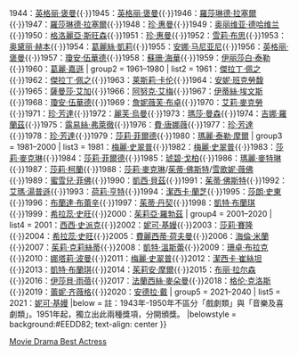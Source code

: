 {{Navbox
| name      = 金球奖剧情类电影最佳女主角
| title     = [[金球獎]][[金球奖剧情类电影最佳女主角|剧情类电影最佳女主角]]
| titlestyle = background:#CFB53B
| groupstyle = background:#CFB53B
| group1 = 1943–1960
| list1  = 1943：[[珍妮花·鍾絲|珍妮佛·瓊絲]]{{·}}1944：[[英格丽·褒曼]]{{·}}1945：[[英格丽·褒曼]]{{·}}1946：[[羅莎琳德·拉塞爾]]{{·}}1947：[[羅莎琳德·拉塞爾]]{{·}}1948：[[珍·惠曼]]{{·}}1949：[[奥丽维亚·德哈维兰]]{{·}}1950：[[格洛麗亞·斯旺森]]{{·}}1951：[[珍·惠曼]]{{·}}1952：[[雪莉·布思]]{{·}}1953：[[奥黛丽·赫本]]{{·}}1954：[[格蕾丝·凯利|葛麗絲·凱莉]]{{·}}1955：[[安娜·马尼亚尼]]{{·}}1956：[[英格丽·褒曼]]{{·}}1957：[[瓊安·伍華德]]{{·}}1958：[[蘇珊·海華]]{{·}}1959：[[伊丽莎白·泰勒]]{{·}}1960：[[葛麗·嘉遜]]
| group2 = 1961–1980
| list2  = 1961：[[傑拉丁·佩之]]{{·}}1962：[[傑拉丁·佩之]]{{·}}1963：[[莱斯莉·卡伦]]{{·}}1964：[[安妮·班克罗夫特|安妮·班克勞馥]]{{·}}1965：[[薩曼莎·艾加]]{{·}}1966：[[阿努克·艾梅]]{{·}}1967：[[伊蒂絲·埃文斯]]{{·}}1968：[[瓊安·伍華德]]{{·}}1969：[[詹妮薇芙·布卓]]{{·}}1970：[[艾莉·麥克勞]]{{·}}1971：[[珍·芳達]]{{·}}1972：[[麗芙·烏曼]]{{·}}1973：[[瑪莎·曼森]]{{·}}1974：[[吉娜·羅蘭茲]]{{·}}1975：[[露易絲·弗萊徹]]{{·}}1976：[[費·唐娜薇]]{{·}}1977：[[珍·芳達]]{{·}}1978：[[珍·芳達]]{{·}}1979：[[莎莉·菲爾德]]{{·}}1980：[[瑪麗·泰勒·摩爾]]
| group3 = 1981–2000
| list3  = 1981：[[梅麗·史翠普]]{{·}}1982：[[梅麗·史翠普]]{{·}}1983：[[莎莉·麥克琳]]{{·}}1984：[[莎莉·菲爾德]]{{·}}1985：[[琥碧·戈柏]]{{·}}1986：[[瑪麗·麥特琳]]{{·}}1987：[[莎莉·柯蘭]]{{·}}1988：[[莎莉·麥克琳]]/[[茱迪·科士打|茱蒂·佛斯特]]/[[雪歌妮·薇佛]]{{·}}1989：[[蜜雪兒·菲佛]]{{·}}1990：[[凱西·貝茲]]{{·}}1991：[[茱迪·科士打|茱蒂·佛斯特]]{{·}}1992：[[艾瑪·湯普遜]]{{·}}1993：[[荷莉·亨特]]{{·}}1994：[[潔西卡·蘭芝]]{{·}}1995：[[莎朗·史東]]{{·}}1996：[[布蘭達·布蕾辛]]{{·}}1997：[[茱蒂·丹契]]{{·}}1998：[[凯特·布兰切特|凱特·布蘭琪]]{{·}}1999：[[希拉里·斯旺克|希拉蕊·史旺]]{{·}}2000：[[茱莉娅·罗伯茨|茱莉亞·羅勃茲]]
| group4 = 2001–2020
| list4  = 2001：[[西席·斯貝西克|西西·史派克]]{{·}}2002：[[妮可·基嫚]]{{·}}2003：[[查理兹·塞隆|莎莉·賽隆]]{{·}}2004：[[希拉里·斯旺克|希拉蕊·史旺]]{{·}}2005：[[费利西蒂·赫夫曼|費麗西蒂·荷夫曼]]{{·}}2006：[[海倫·美蘭|海倫·米蘭]]{{·}}2007：[[茱莉·姬絲蒂|茱莉·克莉絲蒂]]{{·}}2008：[[凱特·溫斯蕾]]{{·}}2009：[[珊卓·布拉克]]{{·}}2010：[[娜塔莉·波特曼|娜塔莉·波曼]]{{·}}2011：[[梅麗·史翠普]]{{·}}2012：[[杰西卡·查斯坦|潔西卡·崔絲坦]]{{·}}2013：[[凯特·布兰切特|凱特·布蘭琪]]{{·}}2014：[[茱莉安·摩爾]]{{·}}2015：[[布丽·拉尔森]]{{·}}2016：[[伊莎貝·雨蓓]]{{·}}2017：[[法蘭絲·麥杜雯|法蘭西絲·麥朵曼]]{{·}}2018：[[格伦·克洛斯]]{{·}}2019：[[蕾妮·齐薇格]]{{·}}2020：[[安德拉·戴]]
| group5 = 2021–2040
| list5  = 2021：[[妮可·基嫚]]
|below = 註：1943年-1950年不區分「戲劇類」與「音樂及喜劇類」。1951年起，獨立出此兩種獎項，分開頒獎。
|belowstyle = background:#EEDD82; text-align: center
}}<noinclude>
{{collapsible option}}
[[Category:金球獎模板|Movie Drama Best Actress]]
[[Category:金球奖剧情类电影最佳女主角| ]]
</noinclude>